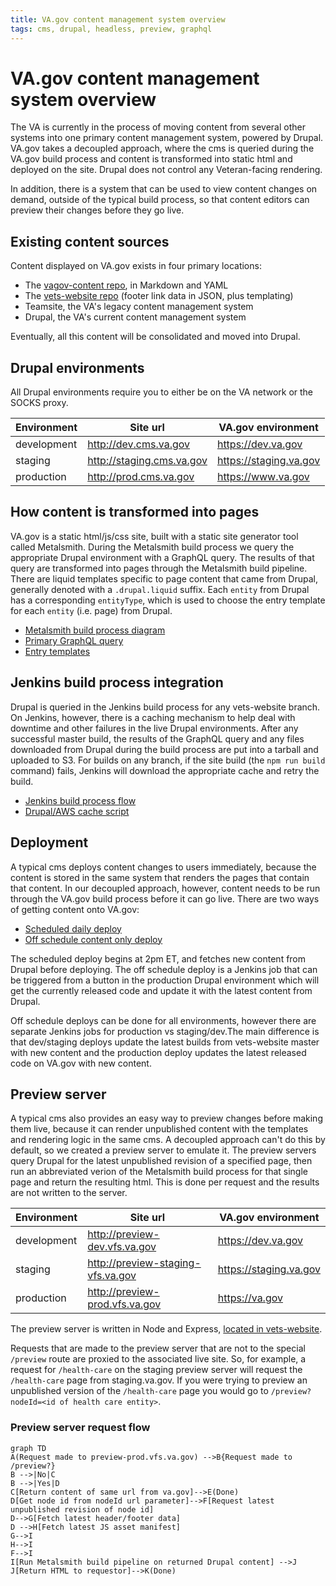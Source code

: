 ```yaml
---
title: VA.gov content management system overview
tags: cms, drupal, headless, preview, graphql
---
```


# VA.gov content management system overview

The VA is currently in the process of moving content from several other systems into one primary content management system, powered by Drupal. VA.gov takes a decoupled approach, where the cms is queried during the VA.gov build process and content is transformed into static html and deployed on the site. Drupal does not control any Veteran-facing rendering.

In addition, there is a system that can be used to view content changes on demand, outside of the typical build process, so that content editors can preview their changes before they go live.

## Existing content sources

Content displayed on VA.gov exists in four primary locations:

- The [vagov-content repo](https://github.com/department-of-veterans-affairs/vagov-content), in Markdown and YAML
- The [vets-website repo](https://github.com/department-of-veterans-affairs/vets-website) (footer link data in JSON, plus templating)
- Teamsite, the VA's legacy content management system
- Drupal, the VA's current content management system

Eventually, all this content will be consolidated and moved into Drupal.

## Drupal environments

All Drupal environments require you to either be on the VA network or the SOCKS proxy.

| Environment | Site url | VA.gov environment |
| ----------- | -------- | ------------ |
| development | http://dev.cms.va.gov | https://dev.va.gov |
| staging | http://staging.cms.va.gov | https://staging.va.gov |
| production | http://prod.cms.va.gov | https://www.va.gov |

## How content is transformed into pages

VA.gov is a static html/js/css site, built with a static site generator tool called Metalsmith. During the Metalsmith build process we query the appropriate Drupal environment with a GraphQL query. The results of that query are transformed into pages through the Metalsmith build pipeline. There are liquid templates specific to page content that came from Drupal, generally denoted with a `.drupal.liquid` suffix. Each `entity` from Drupal has a corresponding `entityType`, which is used to choose the entry template for each `entity` (i.e. page) from Drupal.

- [Metalsmith build process diagram](/platform/architecture/static-site)
- [Primary GraphQL query](https://github.com/department-of-veterans-affairs/vets-website/blob/master/src/site/stages/build/drupal/graphql/GetAllPages.graphql.js)
- [Entry templates](https://github.com/department-of-veterans-affairs/vets-website/tree/master/src/site/layouts)

## Jenkins build process integration

Drupal is queried in the Jenkins build process for any vets-website branch. On Jenkins, however, there is a caching mechanism to help deal with downtime and other failures in the live Drupal environments. After any successful master build, the results of the GraphQL query and any files downloaded from Drupal during the build process are put into a tarball and uploaded to S3. For builds on any branch, if the site build (the `npm run build` command) fails, Jenkins will download the appropriate cache and retry the build.

- [Jenkins build process flow](/platform/architecture/build-deploy-flows#standard-masterpr-build)
- [Drupal/AWS cache script](https://github.com/department-of-veterans-affairs/vets-website/tree/master/script/drupal-aws-cache.js)

## Deployment

A typical cms deploys content changes to users immediately, because the content is stored in the same system that renders the pages that contain that content. In our decoupled approach, however, content needs to be run through the VA.gov build process before it can go live. There are two ways of getting content onto VA.gov:

- [Scheduled daily deploy](/platform/architecture/build-deploy-flows#daily-deploy)
- [Off schedule content only deploy](/platform/architecture/build-deploy-flows#content-only-deploy)

The scheduled deploy begins at 2pm ET, and fetches new content from Drupal before deploying. The off schedule deploy is a Jenkins job that can be triggered from a button in the production Drupal environment which will get the currently released code and update it with the latest content from Drupal.

Off schedule deploys can be done for all environments, however there are separate Jenkins jobs for production vs staging/dev.The main difference is that dev/staging deploys update the latest builds from vets-website master with new content and the production deploy updates the latest released code on VA.gov with new content.

## Preview server

A typical cms also provides an easy way to preview changes before making them live, because it can render unpublished content with the templates and rendering logic in the same cms. A decoupled approach can't do this by default, so we created a preview server to emulate it. The preview servers query Drupal for the latest unpublished revision of a specified page, then run an abbreviated verion of the Metalsmith build process for that single page and return the resulting html. This is done per request and the results are not written to the server.

| Environment | Site url | VA.gov environment |
| ----------- | -------- | ------------ |
| development | http://preview-dev.vfs.va.gov | https://dev.va.gov |
| staging | http://preview-staging-vfs.va.gov | https://staging.va.gov |
| production | http://preview-prod.vfs.va.gov | https://va.gov |

The preview server is written in Node and Express, [located in vets-website](https://github.com/department-of-veterans-affairs/vets-website/blob/master/script/preview.js).

Requests that are made to the preview server that are not to the special `/preview` route are proxied to the associated live site. So, for example, a request for `/health-care` on the staging preview server will request the `/health-care` page from staging.va.gov. If you were trying to preview an unpublished version of the `/health-care` page you would go to `/preview?nodeId=<id of health care entity>`.

### Preview server request flow

```mermaid
graph TD
A(Request made to preview-prod.vfs.va.gov) -->B{Request made to /preview?}
B -->|No|C
B -->|Yes|D
C[Return content of same url from va.gov]-->E(Done)
D[Get node id from nodeId url parameter]-->F[Request latest unpublished revision of node id]
D-->G[Fetch latest header/footer data]
D -->H[Fetch latest JS asset manifest]
G-->I
H-->I
F-->I
I[Run Metalsmith build pipeline on returned Drupal content] -->J
J[Return HTML to requestor]-->K(Done)
```
